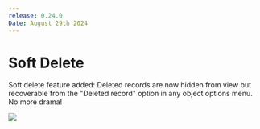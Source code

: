 ```yaml
---
release: 0.24.0
Date: August 29th 2024
---
```


# Soft Delete

Soft delete feature added: Deleted records are now hidden from view but recoverable from the "Deleted record" option in any object options menu. No more drama!

![](/images/releases/0.24/0.24-soft-delete.png)